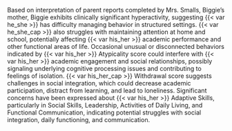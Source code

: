 Based on interpretation of parent reports completed by Mrs. Smalls,
Biggie's mother, Biggie exhibits clinically significant hyperactivity,
suggesting {{< var he_she >}} has difficulty managing behavior in structured settings. {{< var he_she_cap >}} also
struggles with maintaining attention at home and school, potentially affecting
{{< var his_her >}} academic performance and other functional areas of life. Occasional unusual
or disconnected behaviors indicated by {{< var his_her >}} Atypicality score could interfere
with {{< var his_her >}} academic engagement and social relationships, possibly signaling
underlying cognitive processing issues and contributing to feelings of
isolation. {{< var his_her_cap >}} Withdrawal score suggests challenges in social integration, which
could decrease academic participation, distract from learning, and lead to
loneliness. Significant concerns have been expressed about {{< var his_her >}} Adaptive Skills,
particularly in Social Skills, Leadership, Activities of Daily Living, and
Functional Communication, indicating potential struggles with social
integration, daily functioning, and communication.

